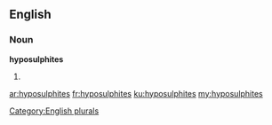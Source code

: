 ==English==

===Noun===
'''hyposulphites'''

# {{plural of|hyposulphite}}

[[Category:English plurals]]

[[ar:hyposulphites]]
[[fr:hyposulphites]]
[[ku:hyposulphites]]
[[my:hyposulphites]]
